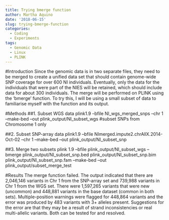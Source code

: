 ```yaml
---
title: Trying bmerge function
author: Martha Aquino
date: '2018-06-15'
slug: trying-bmerge-function
categories:
  - Coding
  - Experiments
tags:
  - Genomic Data
  - Linux
  - PLINK
---
```


#Introduction
Since the genomic data is in two separate files, they need to be merged to create a unified data set that should contain genome-wide SNP coverage for over 600 NI individuals. Eventually, only the data for the individuals that were part of the NIES will be retained, which should include data for about 300 individuals. The merge will be performed on PLINK using the 'bmerge' function. To try this, I will be using a small subset of data to familiarise myself with the function and its output. 

#Methods 
##1. Subset WGS data 
plink1.9 --bfile NI_wgs_merged_snps --chr 1 --make-bed --out plink_output/NI_subset_wgs #subset SNPs from Chromosome 1 only

##2. Subset SNP-array data 
plink1.9 --bfile NImerged.impute2.chrAllX.2014-Oct-02 --chr 1 --make-bed --out plink_output/NI_subset_snp

##3. Merge two subsets 
plink 1.9 --bfile plink_output/NI_subset_wgs --bmerge plink_output/NI_subset_snp.bed plink_output/NI_subset_snp.bim plink_output/NI_subset_snp.fam --make-bed --out plink_output/subset_merge_test


#Results 
The merge function failed. The output indicated that there are 2,046,146 variants in Chr 1 from the SNP-array set and 739,988 variants in Chr 1 from the WGS set. There were 1,597,265 variants that were new (uncommon) and 448,881 variants in the base dataset (common in both sets). Multiple-position warnings were flagged for 448,864 variants and the error was produced by 483 variants with 3+ alleles present. 
Suggestions for the error are that they may be a result of strand inconsistencies or real multi-allelic variants. Both can be tested for and resolved. 



